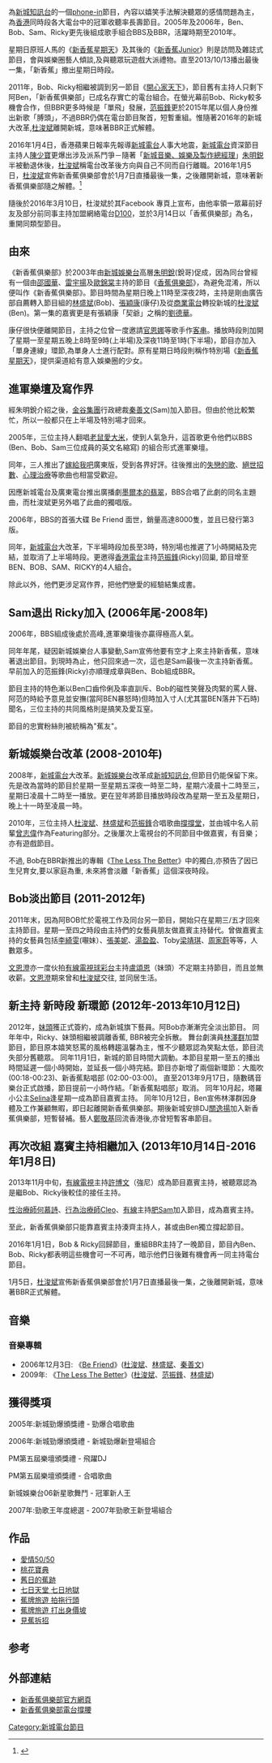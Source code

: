 {{fansite|time=2018-10-02T06:22:03+00:00}}
{{refimprove|time=2018-10-02T06:22:03+00:00}}
{{電台節目信息框
|show_name      = 新香蕉俱樂部<br />Club de Banana
|image          = 
|imagesize      = 
|caption        = 
|other_names    =  NEW BANANA CLUB
|format         = 
|runtime        = 
|country        = {{HKG}}
|language       = [[粵語|粵語]]
|home_station   = [[新城知訊台|新城知訊台]]、[[新城數碼音樂台|新城數碼音樂台]]
|syndicates     = 
|television     = 
|presenter      = [[杜浚斌|杜浚斌]] （Ben）、[[林盛斌|林盛斌]] （Bob）、[[范振鋒|范振鋒]]（Ricky）
|operator       = 
|announcer      = 
|creator        = 
|writer         = 
|director       = 
|producer       = 
|exec_in_charge = 
|exec_producer  = 
|narrated       = 
|rec_location   = [[新城知訊台|新城知訊台]]直播室
|first_aired    = 2003年1月1日
|last_aired     = 2016年1月8日
|time_from      = 逢星期一至五 晚上 11 時
|time_to        = 1 時
|time_from_3        = 
|time_to_3          = 
|repeat_date_start  = 
|repeat_date_last   = 
|repeat_time_from_1 = 
|repeat_time_to_1   = 
|repeat_time_from_2 = 
|repeat_time_to_2   = 
|repeat_time_from_3 = 
|repeat_time_to_3   = 
|num_series     = 
|num_episodes   = 
|audio_format   = [[立體聲|立體聲]]
|opentheme      = 
|endtheme       = 
|website        = 
|podcast        = 
}}

{{engname|《新香蕉俱樂部》|Club de Banana}}為[[新城知訊台|新城知訊台]]的一個[[phone-in|phone-in]]節目，內容以嬉笑手法解決聽眾的感情問題為主，為[[香港|香港]]同時段各大電台中的冠軍收聽率長壽節目。2005年及2006年，Ben、Bob、Sam、Ricky更先後組成歌手組合BBS及BBR，活躍時期至2010年。

星期日原班人馬的《[[新香蕉星期天|新香蕉星期天]]》及其後的《[[新香蕉Junior|新香蕉Junior]]》則是訪問及雜誌式節目，會與娛樂圈藝人傾談,及與聽眾玩遊戲大派禮物。直至2013/10/13播出最後一集，「新香蕉」撤出星期日時段。

2011年，Bob、Ricky相繼被調到另一節目《[[開心家天下|開心家天下]]》，節目舊有主持人只剩下阿Ben，「新香蕉俱樂部」已成名存實亡的電台組合。在螢光幕前Bob、Ricky較多機會合作，但BBR更多時候是「單飛」發展，[[范振鋒|范振鋒]]更於2015年尾以個人身份推出新歌「膊頭」，不過BBR仍偶在電台節目聚首，短暫重組。惟隨著2016年的新城大改革,[[杜浚斌|杜浚斌]]離開新城，意味著BBR正式解體。

2016年1月4日，香港蘋果日報率先報導[[新城電台|新城電台]]人事大地震，[[新城電台|新城電台]]資深節目主持人[[陳少寶|陳少寶]]更爆出涉及派系鬥爭－隨著「[[新城音樂、娛樂及製作總經理|新城音樂、娛樂及製作總經理]]」[[朱明鋭|朱明鋭]]半被動退休後，[[杜浚斌|杜浚斌]]稱電台改革後方向與自己不同而自行離職。2016年1月5日，[[杜浚斌|杜浚斌]]宣佈新香蕉俱樂部會於1月7日直播最後一集，之後離開新城，意味著新香蕉俱樂部隨之解體。<ref>{{Cite web |url=http://hk.apple.nextmedia.com/entertainment/art/20160105/19438936 |title=十人接大信封 陳少寶被裁　轟新城清異己 |accessdate=2016-01-07 |archive-date=2016-01-07 |archive-url=https://web.archive.org/web/20160107184259/http://hk.apple.nextmedia.com/entertainment/art/20160105/19438936 |dead-url=no }}</ref>

隨後於2016年3月10日，杜浚斌於其Facebook 專頁上宣布，由他率領一眾幕前好友及部分前同事主持加盟網絡電台[[D100|D100]]，並於3月14日以「香蕉俱樂部」為名，重開同類型節目。

==由來==
《新香蕉俱樂部》於2003年由[[新城娛樂台|新城娛樂台]]高層[[朱明銳|朱明銳]](銳哥)促成，因為同台曾經有一個由[[邵國華|邵國華]]、[[雷宇揚|雷宇揚]]及[[歐錦棠|歐錦棠]]主持的節目《[[香蕉俱樂部|香蕉俱樂部]]》，為避免混淆，所以便叫作《新香蕉俱樂部》。節目時間為星期日晚上11時至深夜2時，主持是剛由廣告部自薦轉入節目組的[[林盛斌|林盛斌]](Bob)、[[張穎康|張穎康]](康仔)及從[[商業電台|商業電台]]轉投新城的[[杜浚斌|杜浚斌]](Ben)。第一集的嘉賓更是有張穎康「契爺」之稱的[[劉德華|劉德華]]。 

康仔很快便離開節目，主持之位曾一度邀請[[官恩娜|官恩娜]]等歌手作[[客串|客串]]。播放時段則加開了星期一至星期五晚上8時至9時(上半場)及深夜11時至1時(下半場)，節目亦加入「單身連線」環節,為單身人士進行配對。原有星期日時段則稱作特別場《[[新香蕉星期天|新香蕉星期天]]》，提供渠道給有意入娛樂圈的少女。

==進軍樂壇及寫作界==
經朱明銳介紹之後，[[金谷集團|金谷集團]]行政總裁[[秦善文|秦善文]](Sam)加入節目。但由於他比較繁忙，所以一般都只在上半場及特別場才回來。

2005年，三位主持人翻唱[[老鼠愛大米|老鼠愛大米]]，使到人氣急升，這首歌更令他們以BBS (Ben、Bob、Sam三位成員的英文名縮寫) 的組合形式進軍樂壇。

同年，三人推出了[[嫁給我吧|嫁給我吧]]廣東版，受到各界好評。往後推出的[[失戀的歌|失戀的歌]]、[[絕世招數|絕世招數]]、[[心理治療|心理治療]]等歌曲也相當受歡迎。

因應新城電台及廣東電台推出廣播劇[[墨爾本的翡翠|墨爾本的翡翠]]，BBS合唱了此劇的同名主題曲，而杜浚斌更另外唱了此曲的獨唱版。

2006年，BBS的首張大碟 Be Friend 面世，銷量高達8000隻，並且已發行第3版。

同年，[[新城電台|新城電台]]大改革，下半場時段加長至3時，特別場也推遲了1小時開結及完結，並取消了上半場時段。更邀得[[香港電台|香港電台]]主持[[范振鋒|范振鋒]](Ricky)回巢, 節目增至BEN、BOB、SAM、RICKY的4人組合。

除此以外，他們更涉足寫作界，把他們戀愛的經驗結集成書。

==  Sam退出 Ricky加入 (2006年尾-2008年) ==
2006年，BBS組成後處於高峰,進軍樂壇後亦贏得極高人氣。

同年年尾，疑因新城娛樂台人事變動,Sam宣佈他要有空才上來主持新香蕉，意味著退出節目。到現時為止，他只回來過一次，這也是Sam最後一次主持新香蕉。早前加入的范振鋒(Ricky)亦順理成章與Ben、Bob組成BBR。

節目主持的特色漸以Ben口齒伶俐及率直訓斥、Bob的磁性笑聲及肉緊的罵人聲、阿范的時給予意見並安撫(當阿BEN暴怒時)但時加入寸人(尤其當BEN落井下石時)聞名，三位主持的共同風格則是搞笑及愛互窒。 

節目的忠實粉絲則被統稱為"蕉友"。

== 新城娛樂台改革 (2008-2010年)==
2008年，[[新城電台|新城電台]]大改革。[[新城娛樂台|新城娛樂台]]改革成[[新城知訊台|新城知訊台]],但節目仍能保留下來。先是改為當時的節目於星期一至星期五深夜一時至二時，星期六凌晨十二時至三，星期日凌晨十二時至一播放。更在翌年將節目播放時段改為星期一至五及星期日，晚上十一時至凌晨一時。

2010年，三位主持人[[杜浚斌|杜浚斌]]、[[林盛斌|林盛斌]]和[[范振鋒|范振鋒]]合唱歌曲[[撐撐堂|撐撐堂]]，並由城中名人前輩[[曾志偉|曾志偉]]作為Featuring部分。之後屢次上電視台的不同節目中做嘉賓，有音樂；亦有遊戲節目。

不過, Bob在BBR新推出的專輯《[[The_Less_The_Better|The Less The Better]]》中的獨白,亦預告了因已生兒育女,要以家庭為重, 未來將會淡離「新香蕉」這個深夜時段。

== Bob淡出節目 (2011-2012年)==
2011年末，因為阿BOB忙於電視工作及同台另一節目，開始只在星期三/五才回來主持節目。星期一至四之時段由主持們的女藝員朋友做嘉賓主持替代。曾做嘉賓主持的女藝員包括[[李綺雯|李綺雯]](𡃁妹）、[[張美妮|張美妮]]、[[湯盈盈|湯盈盈]]、Toby[[梁靖琪|梁靖琪]]、[[周家蔚|周家蔚]]等等，人數眾多。

[[文恩澄|文恩澄]]亦一度伙拍[[有線電視|有線電視]][[球彩台|球彩台]]主持[[盧頌恩|盧頌恩]]（妹頭）不定期主持節目，而且並無收薪。[[文恩澄|文恩澄]]期來曾和[[杜浚斌|杜浚斌]]交往, 並同居生活。

== 新主持 新時段 新環節 (2012年-2013年10月12日) ==
2012年，[[妹頭|妹頭]]獲正式簽約，成為新城旗下藝員。阿Bob亦漸漸完全淡出節目。
同年年中，Ricky、妹頭相繼被調離香蕉, BBR被完全拆散。
舞台劇演員[[林澤群|林澤群]]加盟節目，節目原本嬉笑怒罵的風格轉趨溫馨為主，惟不少聽眾認為笑點太低，節目流失部分舊聽眾。
同年11月1日，新城的節目時間大調動。本節目星期一至五的播出時間延遲一個小時開始，並延長一個小時完結。節目亦新增了兩個新環節：大風吹 (00:18-00:23)、新香蕉點唱部 (02:00-03:00)。
直至2013年9月17日，隨數碼音樂台正式啟播，節目提前一小時作結。「新香蕉點唱部」取消。
同年10月起，塔羅小公主[[Selina|Selina]]逢星期一成為節目嘉賓主持。
同年10月12日，Ben宣佈林澤群因身體及工作兼顧無暇，即日起離開新香蕉俱樂部。期後新城安排DJ[[關逸揚|關逸揚]]加入新香蕉俱樂部，短暫替補。藝人[[鄭敬基|鄭敬基]]回流香港後,亦曾短暫客串節目。

== 再次改組 嘉賓主持相繼加入 (2013年10月14日-2016年1月8日) ==
2013年11月中旬，[[有線電視|有線電視]]主持[[許博文|許博文]]（強尼）成為節目嘉賓主持，被聽眾認為是繼Bob、Ricky後較佳的接任主持。

[[性治療師|性治療師]][[何慕詩|何慕詩]]、[[行為治療師|行為治療師]][[Cleo|Cleo]]、[[有線|有線]]主持[[肥Sam|肥Sam]]加入節目，成為嘉賓主持。

至此，新香蕉俱樂部只能靠嘉賓主持湊齊主持人，甚或由Ben獨立撐起節目。

2016年1月1日，Bob & Ricky回歸節目，重組BBR主持了一晚節目，節目內Ben、Bob、Ricky都表明這些機會可一不可再，暗示他們日後難有機會再一同主持電台節目。

1月5日，[[杜浚斌|杜浚斌]]宣佈新香蕉俱樂部會於1月7日直播最後一集，之後離開新城，意味著BBR正式解體。

==音樂==

===音樂專輯===
* 2006年12月3日: 《[[Be_Friend|Be Friend]]》([[杜浚斌|杜浚斌]]、[[林盛斌|林盛斌]]、[[秦善文|秦善文]])
*2009年: 《[[The_Less_The_Better|The Less The Better]]》([[杜浚斌|杜浚斌]]、[[范振鋒|范振鋒]]、[[林盛斌|林盛斌]])
==獲得獎項==

2005年:新城勁爆頒獎禮 - 勁爆合唱歌曲

2006年:新城勁爆頒獎禮 - 新城勁爆新登場組合

PM第五屆樂壇頒獎禮 - 飛躍DJ

PM第五屆樂壇頒獎禮 - 合唱歌曲

新城娛樂台06新星歌舞鬥 - 冠軍新人王

2007年:勁歌王年度總選 - 2007年勁歌王新登場組合

==作品==
*[[愛情50/50|愛情50/50]]
*[[桃花寶典|桃花寶典]]
*[[舊日的蕉跡|舊日的蕉跡]]
*[[七日天堂_七日地獄|七日天堂 七日地獄]]
*[[蕉牌旅遊_拍拖行頭|蕉牌旅遊 拍拖行頭]]
*[[蕉牌旅遊_打出身價坡|蕉牌旅遊 打出身價坡]]
*[[見蕉拆招|見蕉拆招]]

== 参考 ==
{{Reflist}}

==外部連結==
*[http://www.metroradio.com.hk/997/Program/ProgramDetail.aspx?Program=bananaclub 新香蕉俱樂部官方網頁] {{Wayback|url=http://www.metroradio.com.hk/997/Program/ProgramDetail.aspx?Program=bananaclub |date=20090207121423 }}
*[http://hk.apple.nextmedia.com/entertainment/art/20060407/5809329 新香蕉俱樂部電台撐腰] {{Wayback|url=http://hk.apple.nextmedia.com/entertainment/art/20060407/5809329 |date=20151208130342 }}
{{新城勁爆頒獎禮勁爆組合}}

{{start box}}
{{Prog-before|[[寂寞一窩Phone|寂寞一窩Phone]]}}
{{s-title|[[香港新城電台|新城知訊台節目]]|星期一至星期五凌晨12時至2時}}
{{Prog-after|[[寂寞「留聲」群|寂寞「留聲」群]]}}
{{end box}}

[[Category:新城電台節目|Category:新城電台節目]]